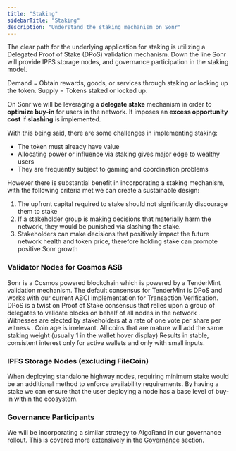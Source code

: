 ```yaml
---
title: "Staking"
sidebarTitle: "Staking"
description: "Understand the staking mechanism on Sonr"
---
```


The clear path for the underlying application for staking is utilizing a Delegated Proof of Stake (DPoS) validation mechanism. Down the line Sonr will provide IPFS storage nodes, and governance participation in the staking model.

<Tip>
Demand = Obtain rewards, goods, or services through staking or locking up the token.
Supply = Tokens staked or locked up.

</Tip>

On Sonr we will be leveraging a **delegate stake** mechanism in order to **optimize buy-in** for users in the network. It imposes an **excess opportunity cost** if **slashing** is implemented.

With this being said, there are some challenges in implementing staking:

- The token must already have value
- Allocating power or influence via staking gives major edge to wealthy users
- They are frequently subject to gaming and coordination problems

However there is substantial benefit in incorporating a staking mechanism, with the following criteria met we can create a sustainable design:

1. The upfront capital required to stake should not significantly discourage them to stake
2. If a stakeholder group is making decisions that materially harm the network, they would be punished via slashing the stake.
3. Stakeholders can make decisions that positively impact the future network health and token price, therefore holding stake can promote positive Sonr growth

### Validator Nodes for Cosmos ASB

Sonr is a Cosmos powered blockchain which is powered by a TenderMint validation mechanism. The default consensus for TenderMint is DPoS and works with our current ABCI implementation for Transaction Verification. DPoS is a twist on Proof of Stake consensus that relies upon a group of delegates to validate blocks on behalf of all nodes in the network . Witnesses are elected by stakeholders at a rate of one vote per share per witness . Coin age is irrelevant. All coins that are mature will add the same staking weight (usually 1 in the wallet hover display) Results in stable, consistent interest only for active wallets and only with small inputs.

### IPFS Storage Nodes (excluding FileCoin)

When deploying standalone highway nodes, requiring minimum stake would be an additional method to enforce availability requirements. By having a stake we can ensure that the user deploying a node has a base level of buy-in within the ecosystem.

### Governance Participants

We will be incorporating a similar strategy to AlgoRand in our governance rollout. This is covered more extensively in the [Governance](https://www.notion.so/Governance-af1251b1b7aa41fab16c53dd9fe6ef63) section.
